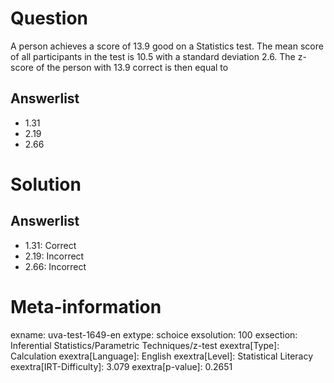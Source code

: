 Question
========

A person achieves a score of 13.9 good on a Statistics test. The mean score of all participants in the test is 10.5 with a standard deviation 2.6. The z-score of the person with 13.9 correct is then equal to

Answerlist
----------

* 1.31
* 2.19
* 2.66

Solution
========

Answerlist
----------

* 1.31: Correct
* 2.19: Incorrect
* 2.66: Incorrect

Meta-information
================
exname: uva-test-1649-en
extype: schoice
exsolution: 100
exsection: Inferential Statistics/Parametric Techniques/z-test
exextra[Type]: Calculation
exextra[Language]: English
exextra[Level]: Statistical Literacy
exextra[IRT-Difficulty]: 3.079
exextra[p-value]: 0.2651
